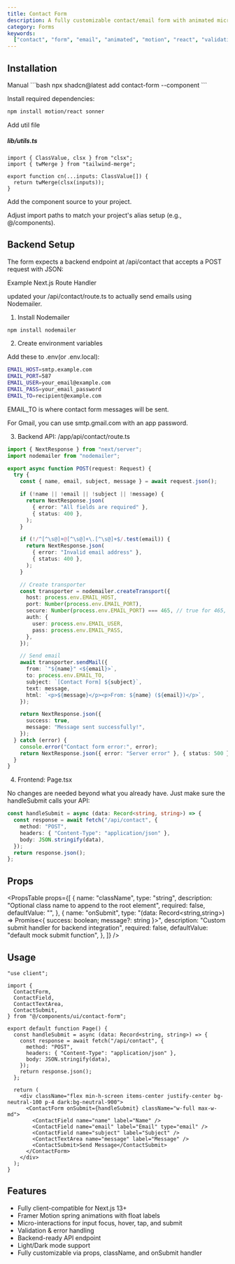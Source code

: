 ```yaml
---
title: Contact Form
description: A fully customizable contact/email form with animated micro-interactions, validation, and backend integration with Nodemailer.
category: Forms
keywords:
  ["contact", "form", "email", "animated", "motion", "react", "validation"]
---
```


<CodePreview name="contact-form" />

## Installation

<CodeTabs>

<TabsList>
  <TabsTrigger value="cli">
    <Shadcn />
  </TabsTrigger>
  <TabsTrigger value="manual">Manual</TabsTrigger>
</TabsList>

<TabsContent value="cli">
```bash
npx shadcn@latest add contact-form --component
```
</TabsContent> <TabsContent value="manual"> <Steps>

<Step>Install required dependencies:</Step>

```bash
npm install motion/react sonner
```

<Step>Add util file</Step>

##### lib/utils.ts

```tsx
import { ClassValue, clsx } from "clsx";
import { twMerge } from "tailwind-merge";

export function cn(...inputs: ClassValue[]) {
  return twMerge(clsx(inputs));
}
```

<Step>Add the component source to your project.</Step>

<ComponentSource name="contact-form" title="components/ui/contact-form.tsx" />

<Step>
  Adjust import paths to match your project's alias setup (e.g., @/components).
</Step>

</Steps> </TabsContent> </CodeTabs>

## Backend Setup

The form expects a backend endpoint at /api/contact that accepts a POST request with JSON:

Example Next.js Route Handler

updated your <InlinePre>/api/contact/route.ts</InlinePre> to actually send emails using Nodemailer.

1. Install Nodemailer

```bash
npm install nodemailer
```

2. Create environment variables

Add these to <InlinePre>.env</InlinePre>(or <InlinePre>.env.local</InlinePre>):

```bash
EMAIL_HOST=smtp.example.com
EMAIL_PORT=587
EMAIL_USER=your_email@example.com
EMAIL_PASS=your_email_password
EMAIL_TO=recipient@example.com
```

EMAIL_TO is where contact form messages will be sent.

For Gmail, you can use smtp.gmail.com with an app password.

3. Backend API: <InlinePre>/app/api/contact/route.ts</InlinePre>

```ts
import { NextResponse } from "next/server";
import nodemailer from "nodemailer";

export async function POST(request: Request) {
  try {
    const { name, email, subject, message } = await request.json();

    if (!name || !email || !subject || !message) {
      return NextResponse.json(
        { error: "All fields are required" },
        { status: 400 },
      );
    }

    if (!/^[^\s@]+@[^\s@]+\.[^\s@]+$/.test(email)) {
      return NextResponse.json(
        { error: "Invalid email address" },
        { status: 400 },
      );
    }

    // Create transporter
    const transporter = nodemailer.createTransport({
      host: process.env.EMAIL_HOST,
      port: Number(process.env.EMAIL_PORT),
      secure: Number(process.env.EMAIL_PORT) === 465, // true for 465, false for other ports
      auth: {
        user: process.env.EMAIL_USER,
        pass: process.env.EMAIL_PASS,
      },
    });

    // Send email
    await transporter.sendMail({
      from: `"${name}" <${email}>`,
      to: process.env.EMAIL_TO,
      subject: `[Contact Form] ${subject}`,
      text: message,
      html: `<p>${message}</p><p>From: ${name} (${email})</p>`,
    });

    return NextResponse.json({
      success: true,
      message: "Message sent successfully!",
    });
  } catch (error) {
    console.error("Contact form error:", error);
    return NextResponse.json({ error: "Server error" }, { status: 500 });
  }
}
```

4. Frontend: <InlinePre>Page.tsx</InlinePre>

No changes are needed beyond what you already have. Just make sure the handleSubmit calls your API:

```ts
const handleSubmit = async (data: Record<string, string>) => {
  const response = await fetch("/api/contact", {
    method: "POST",
    headers: { "Content-Type": "application/json" },
    body: JSON.stringify(data),
  });
  return response.json();
};
```

## Props

<PropsTable
  props={[
    {
      name: "className",
      type: "string",
      description: "Optional class name to append to the root element",
      required: false,
      defaultValue: "",
    },
    {
      name: "onSubmit",
      type: "(data: Record<string,string>) => Promise<{ success: boolean; message?: string }>",
      description: "Custom submit handler for backend integration",
      required: false,
      defaultValue: "default mock submit function",
    },
  ]}
/>

## Usage

```tsx
"use client";

import {
  ContactForm,
  ContactField,
  ContactTextArea,
  ContactSubmit,
} from "@/components/ui/contact-form";

export default function Page() {
  const handleSubmit = async (data: Record<string, string>) => {
    const response = await fetch("/api/contact", {
      method: "POST",
      headers: { "Content-Type": "application/json" },
      body: JSON.stringify(data),
    });
    return response.json();
  };

  return (
    <div className="flex min-h-screen items-center justify-center bg-neutral-100 p-4 dark:bg-neutral-900">
      <ContactForm onSubmit={handleSubmit} className="w-full max-w-md">
        <ContactField name="name" label="Name" />
        <ContactField name="email" label="Email" type="email" />
        <ContactField name="subject" label="Subject" />
        <ContactTextArea name="message" label="Message" />
        <ContactSubmit>Send Message</ContactSubmit>
      </ContactForm>
    </div>
  );
}
```

## Features

- Fully client-compatible for Next.js 13+
- Framer Motion spring animations with float labels
- Micro-interactions for input focus, hover, tap, and submit
- Validation & error handling
- Backend-ready API endpoint
- Light/Dark mode support
- Fully customizable via props, className, and onSubmit handler
